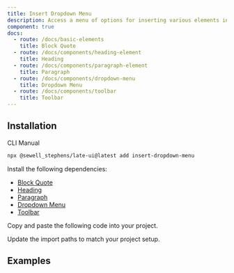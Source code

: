 ```yaml
---
title: Insert Dropdown Menu
description: Access a menu of options for inserting various elements into your content.
component: true
docs:
  - route: /docs/basic-elements
    title: Block Quote
  - route: /docs/components/heading-element
    title: Heading
  - route: /docs/components/paragraph-element
    title: Paragraph
  - route: /docs/components/dropdown-menu
    title: Dropdown Menu
  - route: /docs/components/toolbar
    title: Toolbar
---
```


## Installation

<Tabs defaultValue="cli">

<TabsList>
<TabsTrigger value="cli">CLI</TabsTrigger>
<TabsTrigger value="manual">Manual</TabsTrigger>
</TabsList>
<TabsContent value="cli">

```bash
npx @sewell_stephens/late-ui@latest add insert-dropdown-menu
```

</TabsContent>

<TabsContent value="manual">

<Steps>

<Step>

Install the following dependencies:

- [Block Quote](/docs/basic-elements)
- [Heading](/docs/heading)
- [Paragraph](/docs/paragraph)
- [Dropdown Menu](/docs/components/dropdown-menu)
- [Toolbar](/docs/components/toolbar)

</Step>

<Step>

Copy and paste the following code into your project.

</Step>

<ComponentSource name="insert-dropdown-menu" />

<Step>

Update the import paths to match your project setup.

</Step>

</Steps>

</TabsContent>

</Tabs>

## Examples

<ComponentPreview name="playground-demo" id="basicnodes" />

<ComponentSource src="../../templates/plate-playground-template/src/components/plate-ui/fixed-toolbar-buttons.tsx" />
